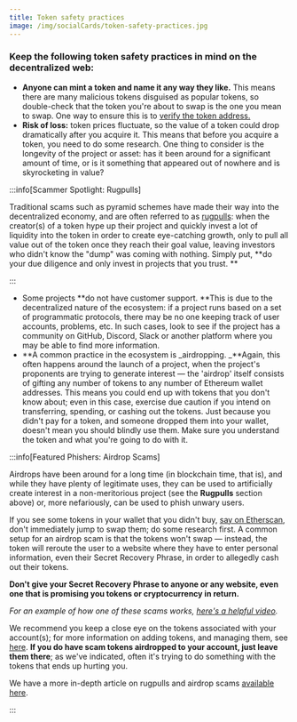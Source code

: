 ```yaml
---
title: Token safety practices
image: /img/socialCards/token-safety-practices.jpg
---
```



<CustomLayout />

### Keep the following token safety practices in mind on the decentralized web:

- **Anyone can mint a token and name it any way they like.** This means there are many malicious tokens disguised as popular tokens, so double-check that the token you're about to swap is the one you mean to swap. One way to ensure this is to [verify the token address.](/managing-my-tokens/custom-tokens/how-to-find-a-token-contract-address)
- **Risk of loss:** token prices fluctuate, so the value of a token could drop dramatically after you acquire it. This means that before you acquire a token, you need to do some research. One thing to consider is the longevity of the project or asset: has it been around for a significant amount of time, or is it something that appeared out of nowhere and is skyrocketing in value?

:::info[Scammer Spotlight: Rugpulls]

Traditional scams such as pyramid schemes have made their way into the decentralized economy, and are often referred to as [rugpulls](/privacy-and-security/staying-safe-in-web3/scammers-and-phishers-rugpulls-and-airdrop-scams): when the creator(s) of a token hype up their project and quickly invest a lot of liquidity into the token in order to create eye-catching growth, only to pull all value out of the token once they reach their goal value, leaving investors who didn't know the "dump" was coming with nothing. Simply put, **do your due diligence and only invest in projects that you trust. **

:::

- Some projects **do not have customer support. **This is due to the decentralized nature of the ecosystem: if a project runs based on a set of programmatic protocols, there may be no one keeping track of user accounts, problems, etc. In such cases, look to see if the project has a community on GitHub, Discord, Slack or another platform where you may be able to find more information.
- **A common practice in the ecosystem is _airdropping. _**Again, this often happens around the launch of a project, when the project's proponents are trying to generate interest — the 'airdrop' itself consists of gifting any number of tokens to any number of Ethereum wallet addresses. This means you could end up with tokens that you don't know about; even in this case, exercise due caution if you intend on transferring, spending, or cashing out the tokens. Just because you didn't pay for a token, and someone dropped them into your wallet, doesn't mean you should blindly use them. Make sure you understand the token and what you're going to do with it.

:::info[Featured Phishers: Airdrop Scams]

Airdrops have been around for a long time (in blockchain time, that is), and while they have plenty of legitimate uses, they can be used to artificially create interest in a non-meritorious project (see the **Rugpulls** section above) or, more nefariously, can be used to phish unwary users.

If you see some tokens in your wallet that you didn't buy, [say on Etherscan](/managing-my-wallet/how-to-check-my-wallet-activity-on-the-blockchain-explorer), don't immediately jump to swap them; do some research first. A common setup for an airdrop scam is that the tokens won't swap — instead, the token will reroute the user to a website where they have to enter personal information, even their Secret Recovery Phrase, in order to allegedly cash out their tokens.

**Don't give your Secret Recovery Phrase to anyone or any website, even one that is promising you tokens or cryptocurrency in return.**

_For an example of how one of these scams works, [here's a helpful video](https://www.youtube.com/watch?v=M4rwlfzYskw)._

We recommend you keep a close eye on the tokens associated with your account(s); for more information on adding tokens, and managing them, see [here](/managing-my-tokens/custom-tokens/how-to-display-tokens-in-metamask). **If you do have scam tokens airdropped to your account, just leave them there**; as we've indicated, often it's trying to do something with the tokens that ends up hurting you.

We have a more in-depth article on rugpulls and airdrop scams [available here](/privacy-and-security/staying-safe-in-web3/scammers-and-phishers-rugpulls-and-airdrop-scams).

:::
